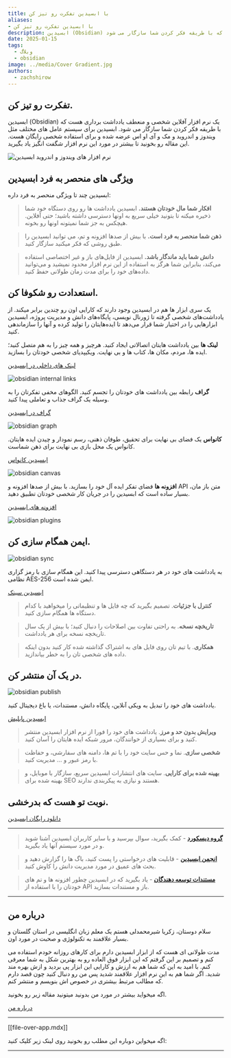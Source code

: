 ```yaml
---
title: با ابسیدین تفکرت رو تیز کن
aliases: 
- با ابسیدین تفکرت رو تیز کن
description: ابسیدین (Obsidian) یک نرم افزار آفلاین شخصی و منعطف یادداشت برداری هست که با طریقه فکر کردن شما سازگار می شود.
date: 2025-01-15
tags:
  - وبلاگ
  - obsidian
image: ../media/Cover Gradient.jpg
authors:
  - zachshirow
---
```



## تفکرت رو تیز کن.

ابسیدین (Obsidian) یک نرم افزار آفلاین شخصی و منعطف یادداشت برداری هست که با طریقه فکر کردن شما سازگار می شود. ابسیدین برای سیستم عامل های مختلف مثل ویندوز و اندروید و مک و آی او اس عرضه شده و برای استفاده شخصی رایگان هست. این مقاله رو بخونید تا بیشتر در مورد این نرم افزار شگفت انگیز یاد بگیرید.

![نرم افزار های ویندوز و اندروید ابسیدین](https://files.zachshirow.ir/Posts/obsidian-home/preview%20obsidian%20apps.png)

## ویژگی های منحصر به فرد ابسیدین

ابسیدین چند تا ویژگی منحصر به فرد داره:

> **افکار شما مال خودتان هستند.** ابسیدین یادداشت ها رو روی دستگاه خود شما ذخیره میکنه تا بتونید خیلی سریع به اونها دسترسی داشته باشید؛ حتی آفلاین. هیچکس به جز شما نمیتونه اونها رو بخونه.

> **ذهن شما منحصر به فرد است.** با بیش از صدها افزونه و تم، می توانید ابسیدین را طبق روشی که فکر میکنید سازگار کنید.

> **دانش شما باید ماندگار باشد.** ابسیدین از فایل‌های باز و غیر اختصاصی استفاده می‌کند، بنابراین شما هرگز به استفاده از این نرم افزار محدود نمیشید و می‌توانید داده‌های خود را برای مدت زمان طولانی حفظ کنید.

## استعدادت رو شکوفا کن.

یک سری ابزار ها هم در ابسیدین وجود دارند که کارایی اون رو چندین برابر میکند. از یادداشت‌های شخصی گرفته تا ژورنال نویسی، پایگاه‌های دانش و مدیریت پروژه، ابسیدین ابزارهایی را در اختیار شما قرار می‌دهد تا ایده‌هایتان را تولید کرده و آنها را سازماندهی کنید.

**لینک ها** بین یادداشت هایتان اتصالاتی ایجاد کنید. هرچیز و همه چیز را به هم متصل کنید؛ ایده ها، مردم، مکان ها، کتاب ها و بی نهایت. ویکیپدیای شخصی خودتان را بسازید.

[لینک های داخلی در ابسیدین](https://zachshirow.ir/posts/obsidian-internal-links)

![obsidian internal links](https://files.zachshirow.ir/Posts/obsidian-home/previw%20obsidian%20links.png)

**گراف** رابطه بین یادداشت های خودتان را تجسم کنید. الگوهای مخفی تفکرتان را به وسیله یک گراف جذاب و تعاملی پیدا کنید.

[گراف در ابسیدین](https://zachshirow.ir/posts/obsidian-graph)

![obsidian graph](https://files.zachshirow.ir/Posts/obsidian-home/preview%20obsidian%20graph.png)

**کانواس** یک فضای بی نهایت برای تحقیق، طوفان ذهنی، رسم نمودار و چیدن ایده هایتان. کانواس یک محل بازی بی نهایت برای ذهن شماست.

[ابسیدین کانواس](https://zachshirow.ir/posts/obsidian-canvas)

![obsidian canvas](https://files.zachshirow.ir/Posts/obsidian-home/preview%20obsidian%20canvas.png)

**افزونه ها** فضای تفکر ایده آل خود را بسازید. با بیش از صدها افزونه و API متن باز مان، بسیار ساده است که ابسیدین را در جریان کار شخصی خودتان تطبیق دهید.

[افزونه های ابسیدین](https://zachshirow.ir/posts/obsidian-plugins)

![obsidian plugins](https://files.zachshirow.ir/Posts/obsidian-home/preview%20obsidian%20plugins.png)

## ایمن همگام سازی کن.

![obsidian sync](https://files.zachshirow.ir/Posts/obsidian-home/preview%20obsidian%20sync.png)

به یادداشت های خود در هر دستگاهی دسترسی پیدا کنید. این همگام سازی با رمز گزاری نظامی AES-256 ایمن شده است.

[ابسیدین سینک](https://zachshirow.ir/posts/obsidian-sync)

> **کنترل با جزئیات**. تصمیم بگیرید که چه فایل ها و تنظیماتی را میخواهید با کدام دستگاه ها همگام سازی کنید.

> **تاریخچه نسخه**. به راحتی تفاوت بین اصلاحات را دنبال کنید؛ با بیش از یک سال تاریخچه نسخه برای هر یادداشت.

> **همکاری**. با تیم تان روی فایل های به اشتراک گذاشته شده کار کنید بدون اینکه داده های شخصی تان را به خطر بیاندازید.

## در یک آن منتشر کن.

![obsidian publish](https://files.zachshirow.ir/Posts/obsidian-home/preview%20obsidian%20publish.png)

یادداشت های خود را تبدیل به ویکی آنلاین، پایگاه دانش، مستندات، یا باغ دیجیتال کنید.

[ابسیدین پابلیش](https://zachshirow.ir/posts/obsidian-publish)

> **ویرایش بدون حد و مرز**. یادداشت های خود را فورا از نرم افزار ابسیدین منتشر کنید و برای بسیاری از خوانندگان، مرور شبکه ایده هایتان را آسان کنید.

> **شخصی سازی**. نما و حس سایت خود را با تم ها، دامنه های سفارشی، و حفاظت با رمز عبور و … مدیریت کنید.

> **بهینه شده برای کارایی**. سایت های انتشارات ابسیدین سریع، سازگار با موبایل، و بهینه شده برای SEO هستند و نیازی به پیکربندی ندارند.

## نوبت تو هست که بدرخشی.

[دانلود رایگان ابسیدین](https://obsidian.md/download)

---

> **[گروه دیسکورد](https://discord.gg/obsidianmd)** - کمک بگیرید، سوال بپرسید و با سایر کاربران ابسیدین آشنا شوید و در مورد سیستم آنها یاد بگیرید.

> **[انجمن ابسیدین](https://forum.obsidian.md/)** - قابلیت های درخواستی را پست کنید، باگ ها را گزارش دهید و بحث های عمیق در مورد مدیریت دانش را کاوش کنید.

> **[مستندات توسعه دهندگان](https://docs.obsidian.md/)** - یاد بگیرید که در ابسیدین چطور افزونه ها و تم های خودتان را با استفاده از API باز و مستندات بسازید.

---

## درباره من

سلام دوستان، زکریا شیرمحمدلی هستم یک معلم زبان انگلیسی در استان گلستان و بسیار علاقمند به تکنولوژی و صحبت در مورد اون.

مدت طولانی ای هست که از ابزار ابسیدین دارم برای کارهای روزانه خودم استفاده می کنم و تصمیم بر این گرفتم که این ابزار فوق العاده رو به بهترین شکل به شما معرفی کنم. با امید به این که شما هم به ارزش و کارایی این ابزار پی بردید و ازش بهره مند شدید. اگر شما هم به این نرم افزار علاقمند شدید پس من رو دنبال کنید چون قصد دارم که مطالب مرتبط بیشتری در خصوص اش بنویسم و منتشر کنم.

اگه میخواید بیشتر در مورد من بدونید میتونید مقاله زیر رو بخونید.

[درباره من](https://zachshirow.ir/about)

---

[[file-over-app.mdx]]

اگه میخواین دوباره این مطلب رو بخونید روی لینک زیر کلیک کنید: 

<BlogCardLink id="[[file-over-app.mdx]]" />


---



